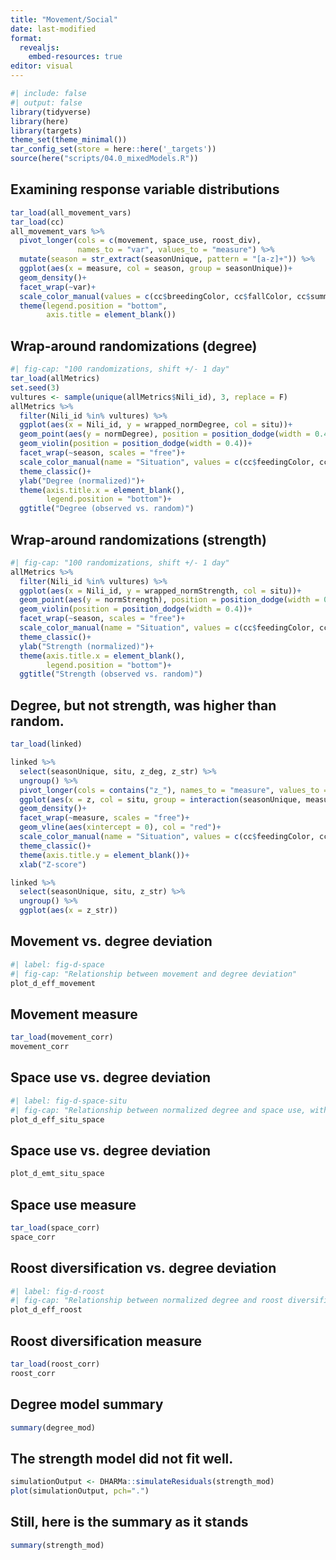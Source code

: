 ```yaml
---
title: "Movement/Social"
date: last-modified
format:
  revealjs:
    embed-resources: true
editor: visual
---
```


```r
#| include: false
#| output: false
library(tidyverse)
library(here)
library(targets)
theme_set(theme_minimal())
tar_config_set(store = here::here('_targets'))
source(here("scripts/04.0_mixedModels.R"))
```

<!-- ## Research questions (cont'd) -->

<!-- Q1: What is the relationship between spatial phenotype and social interactions? -->

<!-- -   H1A: Individuals that move more will have more, and stronger, encounters with other unique individuals. -->

<!--     -   P1A: Vultures that move more will encounter more others (higher degree centrality in the social network) and have more interactions (higher strength in the social network) than vultures who move less. -->

<!-- ## Research questions (cont'd) -->

<!-- -   H1B: Individuals that are more exploratory will have more but weaker encounters with other unique individuals. -->

<!--     -   P1B: Exploratory vultures will encounter more unique individuals (higher degree centrality), but will have fewer interactions (lower strength) compared to less exploratory vultures. -->

<!-- ## Research questions (cont'd) -->

<!-- Q2: How is the relationship between spatial phenotype and social interactions impacted by social situation and season? -->

<!-- -   H2A: Social situations in which animals move more will have a greater impact on social interactions -->

<!--     -   P2A: Social centrality in co-flight networks will be more strongly associated with spatial phenotype than in co-roosting and co-feeding behavioral situations. -->

<!-- ## Research questions (cont'd) -->

<!-- -   H2B: Seasons in which animals move more will have a stronger impact on social interactions -->

<!--     -   P2B: The relationship between movement and social position will be stronger in the non-breeding seasons (summer and fall) than during the breeding season. -->

## Examining response variable distributions

```r
tar_load(all_movement_vars)
tar_load(cc)
all_movement_vars %>%
  pivot_longer(cols = c(movement, space_use, roost_div), 
               names_to = "var", values_to = "measure") %>%
  mutate(season = str_extract(seasonUnique, pattern = "[a-z]+")) %>%
  ggplot(aes(x = measure, col = season, group = seasonUnique))+
  geom_density()+
  facet_wrap(~var)+
  scale_color_manual(values = c(cc$breedingColor, cc$fallColor, cc$summerColor))+
  theme(legend.position = "bottom",
        axis.title = element_blank())
```

## Wrap-around randomizations (degree)

```r
#| fig-cap: "100 randomizations, shift +/- 1 day"
tar_load(allMetrics)
set.seed(3)
vultures <- sample(unique(allMetrics$Nili_id), 3, replace = F)
allMetrics %>%
  filter(Nili_id %in% vultures) %>%
  ggplot(aes(x = Nili_id, y = wrapped_normDegree, col = situ))+
  geom_point(aes(y = normDegree), position = position_dodge(width = 0.4))+
  geom_violin(position = position_dodge(width = 0.4))+
  facet_wrap(~season, scales = "free")+
  scale_color_manual(name = "Situation", values = c(cc$feedingColor, cc$flightColor, cc$roostingColor))+
  theme_classic()+
  ylab("Degree (normalized)")+
  theme(axis.title.x = element_blank(),
        legend.position = "bottom")+
  ggtitle("Degree (observed vs. random)")
```

## Wrap-around randomizations (strength)

```r
#| fig-cap: "100 randomizations, shift +/- 1 day"
allMetrics %>%
  filter(Nili_id %in% vultures) %>%
  ggplot(aes(x = Nili_id, y = wrapped_normStrength, col = situ))+
  geom_point(aes(y = normStrength), position = position_dodge(width = 0.4))+
  geom_violin(position = position_dodge(width = 0.4))+
  facet_wrap(~season, scales = "free")+
  scale_color_manual(name = "Situation", values = c(cc$feedingColor, cc$flightColor, cc$roostingColor))+
  theme_classic()+
  ylab("Strength (normalized)")+
  theme(axis.title.x = element_blank(),
        legend.position = "bottom")+
  ggtitle("Strength (observed vs. random)")
```

## Degree, but not strength, was higher than random.

```r
tar_load(linked)

linked %>%
  select(seasonUnique, situ, z_deg, z_str) %>%
  ungroup() %>%
  pivot_longer(cols = contains("z_"), names_to = "measure", values_to = "z") %>%
  ggplot(aes(x = z, col = situ, group = interaction(seasonUnique, measure, situ)))+
  geom_density()+
  facet_wrap(~measure, scales = "free")+
  geom_vline(aes(xintercept = 0), col = "red")+
  scale_color_manual(name = "Situation", values = c(cc$feedingColor, cc$flightColor, cc$roostingColor))+
  theme_classic()+
  theme(axis.title.y = element_blank())+
  xlab("Z-score")

linked %>%
  select(seasonUnique, situ, z_str) %>%
  ungroup() %>%
  ggplot(aes(x = z_str))
```

## Movement vs. degree deviation

```r
#| label: fig-d-space
#| fig-cap: "Relationship between movement and degree deviation"
plot_d_eff_movement
```

## Movement measure

```r
tar_load(movement_corr)
movement_corr
```


## Space use vs. degree deviation

```r
#| label: fig-d-space-situ
#| fig-cap: "Relationship between normalized degree and space use, with separate trend lines for each social situation"
plot_d_eff_situ_space
```

## Space use vs. degree deviation

```r
plot_d_emt_situ_space
```

## Space use measure

```r
tar_load(space_corr)
space_corr
```

## Roost diversification vs. degree deviation

```r
#| label: fig-d-roost
#| fig-cap: "Relationship between normalized degree and roost diversification"
plot_d_eff_roost 
```

## Roost diversification measure

```r
tar_load(roost_corr)
roost_corr
```

## Degree model summary {.smaller .scrollable}

```r
summary(degree_mod)
```

## The strength model did not fit well.

```r
simulationOutput <- DHARMa::simulateResiduals(strength_mod)
plot(simulationOutput, pch=".")
```

## Still, here is the summary as it stands {.smaller .scrollable}

```r
summary(strength_mod)
```


